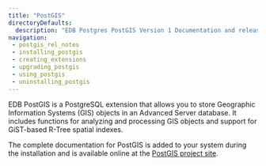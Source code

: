 ```yaml
---
title: "PostGIS"
directoryDefaults:
  description: "EDB Postgres PostGIS Version 1 Documentation and release notes."
navigation:
 - postgis_rel_notes
 - installing_postgis 
 - creating_extensions 
 - upgrading_postgis 
 - using_postgis 
 - uninstalling_postgis
---
```


EDB PostGIS is a PostgreSQL extension that allows you to store Geographic Information Systems (GIS) objects in an Advanced Server database. It includes functions for analyzing and processing GIS objects and support for GiST-based R-Tree spatial indexes.

The complete documentation for PostGIS is added to your system during the installation and is available online at the [PostGIS project site](https://postgis.net/documentation/).


